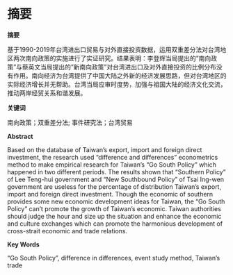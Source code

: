\newpage

# 摘要

**摘要**

基于1990-2019年台湾进出口贸易与对外直接投资数据，运用双重差分法对台湾地区两次南向政策的实施进行了实证研究。结果表明：李登辉当局提出的"南向政策"与蔡英文当局提出的"新南向政策"对台湾进出口及对外直接投资的比例分布没有作用。南向经济为台湾提供了中国大陆之外新的经济发展思路，但对台湾地区的实际经济增长并无帮助。台湾当局应审时度势，加强与祖国大陆的经济文化交流，推动两岸经贸关系和谐发展。

**关键词**

南向政策；双重差分法; 事件研究法；台湾贸易

\newpage

**Abstract**

Based on the database of Taiwan's export, import and foreign direct investment, the research used "difference and differences" econometrics method to make empirical research for Taiwan's "Go South Policy" which happened in two different periods. The results shown that "Southern Policy" of Lee Teng-hui government and "New Southbound Policy" of Tsai Ing-wen government are useless for the percentage of distribution Taiwan's export, import and foreign direct investment. Though the economic of southern provides some new economic development ideas for Taiwan, the "Go South Policy" can't promote the growth of Taiwan's economic. Taiwan authorities should judge the hour and size up the situation and enhance the economic and culture exchanges which can promote the harmonious development of cross-strait economic and trade relations.

**Key Words**

"Go South Policy", difference in differences, event study method, Taiwan's trade

